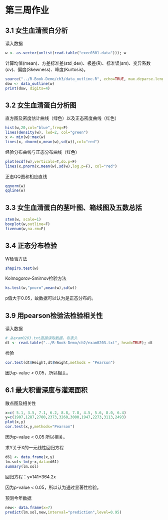 # 第三周作业

## 3.1 女生血清蛋白分析

读入数据
```r
w <- as.vector(unlist(read.table("exec0301.data"))); w
```

计算均值(mean)、方差标准差(std_dev)、极差(R)、标准误(sm)、变异系数(cv)、偏度(Skewness)、峰度(Kurtosis)。
```r
source("../R-Book-Demo/ch3/data_outline.R", echo=TRUE, max.deparse.length=3e3)
dow <- data_outline(w)
print(dow, digits=4)
```

## 3.2 女生血清蛋白分析图

直方图及密度估计曲线（绿色）以及正态密度曲线（红色）

```r
hist(w,20,col="blue",freq=F)
lines(density(w), lwd=2, col="green")
x <- min(w):max(w)
lines(x, dnorm(x,mean(w),sd(w)),col="red")
```

经验分布曲线与正态分布曲线（红色）
```r
plot(ecdf(w),verticals=T,do.p=F)
lines(x,pnorm(x,mean(w),sd(w),log.p=F), col="red")
```

正态QQ图和相应直线
```r
qqnorm(w)
qqline(w)
```


## 3.3 女生血清蛋白的茎叶图、箱线图及五数总括

```r
stem(w, scale=1)
boxplot(w,outline=F)
fivenum(w,na.rm=F)
```

## 3.4 正态分布检验

W检验方法
```r
shapiro.test(w)
```

Kolmogorov-Smirnov检验方法
```r
ks.test(w,"pnorm",mean(w),sd(w))
```

p值大于0.05，故数据可以认为是正态分布的。

## 3.9 用pearson检验法检验相关性

读入数据
```r
# 从exam0203.txt直接读取数据，有表头
dt <- read.table("../R-Book-Demo/ch2/exam0203.txt", head=TRUE); dt
```

检验
```r
cor.test(dt$Height,dt$Weight,methods = "Pearson")
```

因为p-value < 0.05，所以相关。

## 6.1 最大积雪深度与灌溉面积

散点图及相关性
```r
x=c( 5.1, 3.5, 7.1, 6.2, 8.8, 7.8, 4.5, 5.6, 8.0, 6.4)
y=c(1907,1287,2700,2373,3260,3000,1947,2273,3113,2493)
plot(x,y)
cor.test(x,y,methods="Pearson")
```
因为p-value < 0.05 所以相关。

求Y关于X的一元线性回归方程
```r
d61 <- data.frame(x,y)
lm.sol<-lm(y~x,data=d61)
summary(lm.sol)
```
回归方程：y=141+364.2x

因为p-value < 0.05，所以认为通过显著性检验。

预测今年数据
```r
new<- data.frame(x=7)
predict(lm.sol,new,interval="prediction",level=0.95)
```

